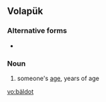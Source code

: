 ==Volapük==

===Alternative forms===
* {{l|vo|bayldot}}

===Noun===
{{infl|vo|noun}}

# someone's [[age]], years of age

[[vo:bäldot]]